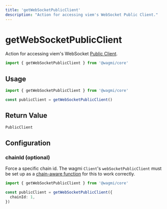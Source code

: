 ```yaml
---
title: 'getWebSocketPublicClient'
description: "Action for accessing viem's WebSocket Public Client."
---
```


# getWebSocketPublicClient

Action for accessing viem's WebSocket [Public Client](https://viem.sh/docs/clients/public.html).

```ts
import { getWebSocketPublicClient } from '@wagmi/core'
```

## Usage

```ts
import { getWebSocketPublicClient } from '@wagmi/core'

const publicClient = getWebSocketPublicClient()
```

## Return Value

```ts
PublicClient
```

## Configuration

### chainId (optional)

Force a specific chain id. The wagmi `Client`'s `webSocketPublicClient` must be set up as a [chain-aware function](/core/client#websocketpublicclient-optional) for this to work correctly.

```ts {5}
import { getWebSocketPublicClient } from '@wagmi/core'

const publicClient = getWebSocketPublicClient({
  chainId: 1,
})
```
